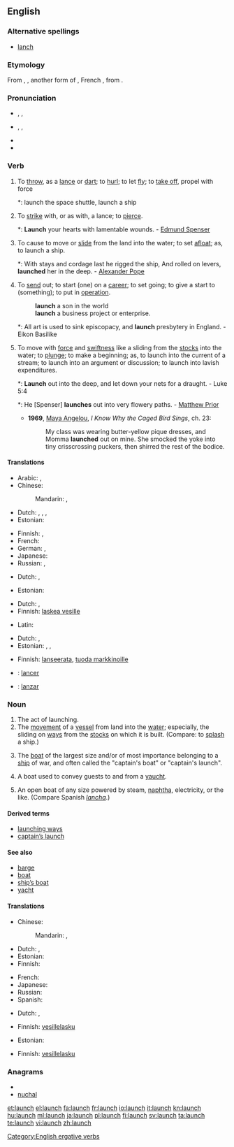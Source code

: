 ==English==

===Alternative spellings===
* [[lanch]]

===Etymology===
From {{etyl|ang}} {{term|launchen||to throw as a lance|lang=ang}}, {{etyl|fro}} {{term|lanchier|lang=fro}}, another form of {{term|lancier|lang=fro}}, French {{term|lancer|lang=fr}}, from {{term|lance|lang=fr}}.

===Pronunciation===
* {{a|UK}} {{enPR|lônch}}, {{IPA|/lɔːntʃ/}}, {{SAMPA|/lO:ntS/}}
* {{a|US}} {{enPR|lônch}}, {{IPA|/lɑntʃ/|/lɔntʃ/}}, {{SAMPA|/lAntS/|/lOntS/}}
* {{audio|en-us-launch.ogg|Audio (US)}}
* {{rhymes|ɔːntʃ}}

===Verb===
{{en-verb|launch|es}}

# {{transitive}} To [[throw]], as a [[lance]] or [[dart]]; to [[hurl]]; to let [[fly]]; to [[take off]], propel with force
#*: launch the space shuttle, launch a ship
# {{transitive|obsolete}} To [[strike]] with, or as with, a lance; to [[pierce]].
#*: {{rfdate}} '''Launch''' your hearts with lamentable wounds. - [[w:Edmund Spenser|Edmund Spenser]]
# {{transitive}} To cause to move or [[slide]] from the land into the water; to set [[afloat]]; as, to launch a ship.
#*: {{rfdate}} With stays and cordage last he rigged the ship, And rolled on levers, '''launched''' her in the deep. - [[w:Alexander Pope|Alexander Pope]]
# {{transitive}} To [[send]] out; to start (one) on a [[career]]; to set going; to give a start to (something); to put in [[operation]].
#: '''launch''' a son in the world
#: '''launch''' a business project or enterprise.
#*: {{rfdate}} All art is used to sink episcopacy, and '''launch''' presbytery in England. - Eikon Basilike
# {{intransitive|often with out}} To move with [[force]] and [[swiftness]] like a sliding from the [[stock]]s into the water; to [[plunge]]; to make a beginning; as, to launch into the current of a stream; to launch into an argument or discussion; to launch into lavish expenditures.
#*: {{rfdate}} '''Launch''' out into the deep, and let down your nets for a draught. - Luke 5:4
#*: {{rfdate}} He [Spenser] '''launches''' out into very flowery paths. - [[w:Matthew Prior|Matthew Prior]]
#* '''1969''', [[w:Maya Angelou|Maya Angelou]], ''I Know Why the Caged Bird Sings'', ch. 23:
#*: My class was wearing butter-yellow pique dresses, and Momma '''launched''' out on mine. She smocked the yoke into tiny crisscrossing puckers, then shirred the rest of the bodice.

{{rfex|transform these ‘as’ clauses to example sentences}}

====Translations====
{{trans-top|throw, hurl, let fly, propel with force}}
* Arabic: {{t|ar|أطلق|tr='áTlaqa}},  {{t|ar|قذف|tr=qádhafa}}
* Chinese:
*: Mandarin: {{t|cmn|發射|sc=Hani}}, {{t|cmn|发射|tr=fāshè|sc=Hani}}
* Dutch: {{t+|nl|werpen}}, {{t+|nl|gooien}}, {{t+|nl|smijten}}, {{t-|nl|lanceren}}
* Estonian: {{t-|et|heitma}}
{{trans-mid}}
* Finnish: {{t-|fi|laukaista}}, {{t+|fi|heittää}}
* French: {{t+|fr|lancer}}
* German: {{t|de|abschießen}},  {{t+|de|lancieren}}
* Japanese: {{t-|ja|発射|alt=発射する|tr=はっしゃする, hassha-surú}}
* Russian: {{t|ru|запускать|tr=zapuskát'}} {{impf}},  {{t|ru|запустить|tr=zapustít'}} {{pf}}
{{trans-bottom}}

{{trans-top|strike with, or as with, a lance; to pierce}}
* Dutch: {{t|nl|spietsen}}, {{t+|nl|doorboren}}
{{trans-mid}}
* Estonian: {{t|et|sööstma}}
{{trans-bottom}}

{{trans-top|cause to move or slide from the land into the water}}
* Dutch: {{t-|nl|lanceren}}, {{t|nl|te water laten}}
* Finnish: [[laskea vesille]]
{{trans-mid}}
* Latin: {{t+|la|deduco|alt=dēdūcō}}
{{trans-bottom}}

{{trans-top|send out; start on a career; set going; give a start to; put in operation}}
* Dutch: {{t-|nl|lanceren}}, {{t+|nl|aanzetten}}
* Estonian: {{t|et|välja saatma}}, {{t|et|käivitama}}, {{t|et|alustama}}
{{trans-mid}}
* Finnish: [[lanseerata]], [[tuoda markkinoille]]
{{trans-bottom}}

{{checktrans-top}}
* {{ttbc|French}}: [[lancer]]
* {{ttbc|Spanish}}: [[lanzar]]
{{checktrans-bottom}}

===Noun===
{{en-noun|es}}

# The act of launching.
# The [[movement]] of a [[vessel]] from land into the [[water]]; especially, the sliding on [[ways]] from the [[stocks]] on which it is built. (Compare: to [[splash]] a ship.)
# {{context|nautical}} The [[boat]] of the largest size and/or of most importance belonging to a [[ship]] of war, and often called the "captain's boat" or "captain's launch".
# {{context|nautical}} A boat used to convey guests to and from a [[yaucht]]. 
# {{context|nautical}} An open boat of any size powered by steam, [[naphtha]], electricity, or the like. (Compare Spanish ''[[lancha]]''.)

====Derived terms====
* [[launching ways]]
* [[captain’s launch]]

====See also====
* [[barge]]
* [[boat]]
* [[ship’s boat]]
* [[yacht]]

====Translations====
{{trans-top|act of launching}}
* Chinese:
*: Mandarin: {{t|cmn|發射|sc=Hani}}, {{t|cmn|发射|tr=fāshè|sc=Hani}}
* Dutch: {{t+|nl|worp|m}},  {{t-|nl|lancering|f}}
* Estonian: {{t|et|heide}}
* Finnish: {{t-|fi|laukaisu}}
{{trans-mid}}
* French: {{t+|fr|lancement|m}}
* Japanese: {{t-|ja|発射|tr=はっしゃ, hassha}}
* Russian: {{t|ru|запуск|m|tr=zápusk}}
* Spanish: {{t-|es|lanzamiento|m}}
{{trans-bottom}}

{{trans-top|movement of a vessel from land into the water}}
* Dutch: {{t-|nl|lancering|f}}, {{t|nl|tewaterlating|f}}
{{trans-mid}}
* Finnish: [[vesillelasku]]
{{trans-bottom}}

{{trans-top|boat of the largest size belonging to a ship of war}}
* Estonian: {{t|et|kaater}}
{{trans-mid}}
* Finnish: [[vesillelasku]]
{{trans-bottom}}

===Anagrams===
* {{alphagram|achlnu}}
* [[nuchal#English|nuchal]]

[[Category:English ergative verbs]]

[[et:launch]]
[[el:launch]]
[[fa:launch]]
[[fr:launch]]
[[io:launch]]
[[it:launch]]
[[kn:launch]]
[[hu:launch]]
[[ml:launch]]
[[ja:launch]]
[[pl:launch]]
[[fi:launch]]
[[sv:launch]]
[[ta:launch]]
[[te:launch]]
[[vi:launch]]
[[zh:launch]]